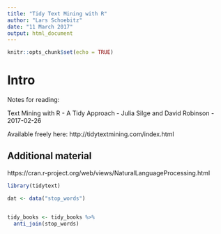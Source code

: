 ```yaml
---
title: "Tidy Text Mining with R"
author: "Lars Schoebitz"
date: "11 March 2017"
output: html_document
---
```


```r
knitr::opts_chunk$set(echo = TRUE)
```

# Intro

Notes for reading:

Text Mining with R - A Tidy Approach - Julia Silge and David Robinson - 2017-02-26

Available freely here: http://tidytextmining.com/index.html

## Additional material

https://cran.r-project.org/web/views/NaturalLanguageProcessing.html

```r

library(tidytext)

dat <- data("stop_words")


tidy_books <- tidy_books %>%
  anti_join(stop_words)

```


